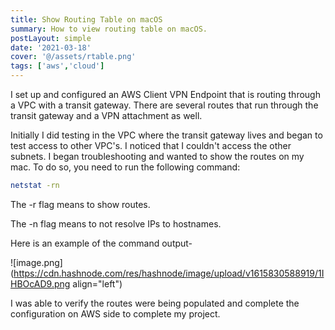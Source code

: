 ```yaml
---
title: Show Routing Table on macOS
summary: How to view routing table on macOS.
postLayout: simple
date: '2021-03-18'
cover: '@/assets/rtable.png'
tags: ['aws','cloud']
---
```

I set up and configured an AWS Client VPN Endpoint that is routing through a VPC with a transit gateway. There are several routes that run through the transit gateway and a VPN attachment as well.

Initially I did testing in the VPC where the transit gateway lives and began to test access to other VPC's. I noticed that I couldn't access the other subnets. I began troubleshooting and wanted to show the routes on my mac. To do so, you need to run the following command:

```bash
netstat -rn
```

The -r flag means to show routes.

The -n flag means to not resolve IPs to hostnames.

Here is an example of the command output-

![image.png](https://cdn.hashnode.com/res/hashnode/image/upload/v1615830588919/1IHBOcAD9.png align="left")

I was able to verify the routes were being populated and complete the configuration on AWS side to complete my project.